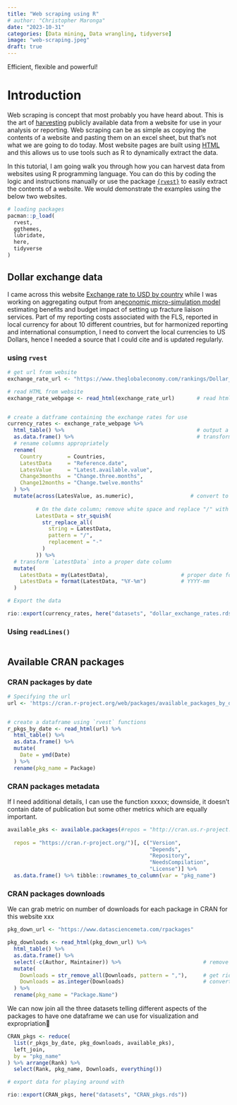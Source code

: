 ```yaml
---
title: "Web scraping using R"
# author: "Christopher Maronga"
date: "2023-10-31"
categories: [Data mining, Data wrangling, tidyverse]
image: "web-scraping.jpeg"
draft: true
---
```


Efficient, flexible and powerful!

# Introduction

Web scraping is concept that most probably you have heard about. This is the art of [harvesting](https://en.wikipedia.org/wiki/Web_scraping) publicly available data from a website for use in your analysis or reporting. Web scraping can be as simple as copying the contents of a website and pasting them on an excel sheet, but that’s not what we are going to do today. Most website pages are built using [HTML](https://en.wikipedia.org/wiki/HTML) and this allows us to use tools such as R to dynamically extract the data.

In this tutorial, I am going walk you through how you can harvest data from websites using R programming language. You can do this by coding the logic and instructions manually or use the package [`{rvest}`](https://rvest.tidyverse.org/) to easily extract the contents of a website. We would demonstrate the examples using the below two websites.

```r

# loading packages
pacman::p_load(
  rvest,
  ggthemes,
  lubridate,
  here,
  tidyverse
)
```



## Dollar exchange data

I came across this website [Exchange rate to USD by country](https://www.theglobaleconomy.com/rankings/Dollar_exchange_rate/) while I was working on aggregating output from an[ economic micro-simulation model](https://asbmr.onlinelibrary.wiley.com/doi/full/10.1002/jbmr.4775?af=R) estimating benefits and budget impact of setting up fracture liaison services. Part of my reporting costs associated with the FLS, reported in local currency for about 10 different countries, but for harmonized reporting and international consumption, I need to convert the local currencies to US Dollars, hence I needed a source that I could cite and is updated regularly.


### using `rvest`

```r
# get url from website
exchange_rate_url <- "https://www.theglobaleconomy.com/rankings/Dollar_exchange_rate/"

# read HTML from website
exchange_rate_webpage <- read_html(exchange_rate_url)       # read html site


# create a datframe containing the exchange rates for use
currency_rates <- exchange_rate_webpage %>%
  html_table() %>%                                          # output a list contain the exchange rate table from website
  as.data.frame() %>%                                       # transform into a tibble
  # rename columns appropriately
  rename(
    Country        = Countries,
    LatestData     = "Reference.date",
    LatesValue     = "Latest.available.value",
    Change3months  = "Change.three.months",
    Change12months = "Change.twelve.months"
  ) %>%
  mutate(across(LatesValue, as.numeric),                  # convert to numeric column containing exchange rate
         
         # On the date column; remove white space and replace "/" with "-"
         LatestData = str_squish(
           str_replace_all(
             string = LatestData,
             pattern = "/",
             replacement = "-"
           )
         )) %>% 
  # transform `LatestData` into a proper date column
  mutate(
    LatestData = my(LatestData),                       # proper date format
    LatestData = format(LatestData, "%Y-%m")           # YYYY-mm
  )

```


```r
# Export the data

rio::export(currency_rates, here("datasets", "dollar_exchange_rates.rds"))

```





### Using `readLines()`

```r

```


## Available CRAN packages

### CRAN packages by date

```r

# Specifying the url
url <- 'https://cran.r-project.org/web/packages/available_packages_by_date.html'


# create a dataframe using `rvest` functions
r_pkgs_by_date <- read_html(url) %>% 
  html_table() %>% 
  as.data.frame() %>% 
  mutate(
    Date = ymd(Date)
  ) %>% 
  rename(pkg_name = Package)

```

### CRAN packages metadata

If I need additional details, I can use the function xxxxx; downside, it doesn't contain date of publication but some other metrics which are equally important.


```r

available_pks <- available.packages(#repos = "http://cran.us.r-project.org",
                                                                            # specify CRAN mirroe and metadata to extract
  repos = "https://cran.r-project.org/")[, c("Version",
                                             "Depends",
                                             "Repository",
                                             "NeedsCompilation",
                                             "License")] %>%
  as.data.frame() %>% tibble::rownames_to_column(var = "pkg_name")
```


### CRAN packages downloads

We can grab metric on number of downloads for each package in CRAN for this website xxx


```r

pkg_down_url <- "https://www.datasciencemeta.com/rpackages"

pkg_downloads <- read_html(pkg_down_url) %>% 
  html_table() %>% 
  as.data.frame() %>% 
  select(-c(Author, Maintainer)) %>%                          # remove columns with no data
  mutate(
    Downloads = str_remove_all(Downloads, pattern = ","),     # get rid of commas
    Downloads = as.integer(Downloads)                         # convert into an integer
  ) %>% 
  rename(pkg_name = "Package.Name")

```



We can now join all the three datasets telling different aspects of the packages to have one dataframe we can use for visualization and expropriation🙂


```r

CRAN_pkgs <- reduce(
  list(r_pkgs_by_date, pkg_downloads, available_pks),
  left_join,
  by = "pkg_name"
) %>% arrange(Rank) %>% 
  select(Rank, pkg_name, Downloads, everything())

```


```r
# export data for playing around with

rio::export(CRAN_pkgs, here("datasets", "CRAN_pkgs.rds"))

```






